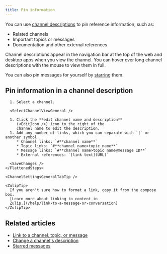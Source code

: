 ```yaml
---
title: Pin information
---
```



You can use [channel
descriptions](/help/view-channel-information#view-channel-description) to pin
reference information, such as:

* Related channels
* Important topics or messages
* Documentation and other external references

Channel descriptions appear in the navigation bar at the top of the web and
desktop apps when you view the channel. You can hover over long channel
descriptions with the mouse to view them in full.

You can also pin messages for yourself by [starring](/help/star-a-message) them.

## Pin information in a channel description

<Tabs>
  <TabItem label="Desktop/Web">
    <FlattenedSteps>
      <NavigationSteps target="relative/channel/all" />

      1. Select a channel.

      <SelectChannelViewGeneral />

      1. Click the **edit channel name and description**
         (<EditIcon />) icon to the right of the
         channel name to edit the description.
      1. Add any number of links, which you can separate with `|` or another symbol.
         * Channel links: `#**channel name**`
         * Topic links: `#**channel name>topic name**`
         * Message links: `#**channel name>topic name@message ID**`
         * External references: `[link text](URL)`

      <SaveChanges />
    </FlattenedSteps>

    <ChannelSettingsGeneralTabTip />

    <ZulipTip>
      If you aren't sure how to format a link, copy it from the compose box.
      [Learn more about linking to content in
      Zulip.](/help/link-to-a-message-or-conversation)
    </ZulipTip>
  </TabItem>
</Tabs>

## Related articles

* [Link to a channel, topic, or message](/help/link-to-a-message-or-conversation)
* [Change a channel's description](/help/change-the-channel-description)
* [Starred messages](/help/star-a-message)
